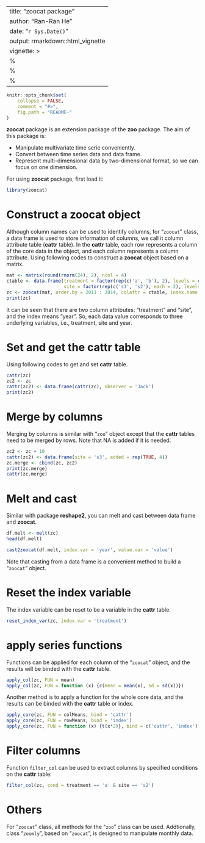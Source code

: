
---
title: "zoocat package"
author: "Ran-Ran He"
date: "`r Sys.Date()`"
output: rmarkdown::html_vignette
vignette: >
  %\VignetteIndexEntry{Vignette Title}
  %\VignetteEngine{knitr::rmarkdown}
  %\VignetteEncoding{UTF-8}
---


```{r, echo = FALSE}
knitr::opts_chunk$set(
    collapse = FALSE,
    comment = "#>",
    fig.path = "README-"
)
```

**zoocat** package is an extension package of the **zoo** package. The aim of this package is:

* Manipulate multivariate time serie conveniently.
* Convert between time series data and data frame.
* Represent multi-dimensional data by two-dimensional format, so we can focus on one dimension.

For using **zoocat** package, first load it:

```{r, message=FALSE, highlight=TRUE}
library(zoocat)
```

# Construct a **zoocat** object

Although column names can be used to identify columns, for "`zoocat`" class, a data frame is used to store information of columns, we call it column attribute table (**cattr** table).
In the **cattr** table, each row represents a column of the core data in the object, and each column represents a column attribute. 
Using following codes to construct a **zoocat** object based on a matrix.

```{r}
mat <- matrix(round(rnorm(24), 2), ncol = 4)
ctable <- data.frame(treatment = factor(rep(c('a', 'b'), 2), levels = c('a', 'b')), 
                     site = factor(rep(c('s1', 's2'), each = 2), levels = c('s1', 's2')))
zc <- zoocat(mat, order.by = 2011 : 2014, colattr = ctable, index.name = 'year')
print(zc)
```

It can be seen that there are two column attributes: "treatment" and "site", and the index means "year".
So, each data value corresponds to three underlying variables, i.e., treatment, site and year.

# Set and get the **cattr** table

Using following codes to get and set **cattr** table.

```{r, highlight=TRUE}
cattr(zc)
zc2 <- zc
cattr(zc2) <- data.frame(cattr(zc), observer = 'Jack')
print(zc2)
```


# Merge by columns

Merging by columns is similar with "`zoo`" object except that the **cattr** tables need to be merged by rows.
Note that NA is added if it is needed.

```{r, highlight=TRUE}
zc2 <- zc + 10
cattr(zc2) <- data.frame(site = 's3', added = rep(TRUE, 4))
zc.merge <- cbind(zc, zc2)
print(zc.merge)
cattr(zc.merge)
```


# Melt and cast

Similar with package **reshape2**, you can melt and cast between data frame and **zoocat**.

```{r, highlight=TRUE}
df.melt <- melt(zc)
head(df.melt)
```

```{r, highlight=TRUE}
cast2zoocat(df.melt, index.var = 'year', value.var = 'value')
```

Note that casting from a data frame is a convenient method to build a "`zoocat`" object.


# Reset the index variable

The index variable can be reset to be a variable in the **cattr** table.

```{r, highlight=TRUE}
reset_index_var(zc, index.var = 'treatment')
```

# apply series functions

Functions can be applied for each column of the "`zoocat`" object, and the results will be binded with the **cattr** table.

```{r}
apply_col(zc, FUN = mean)
apply_col(zc, FUN = function (x) {c(mean = mean(x), sd = sd(x))})
```

Another method is to apply a function for the whole core data, and the results can be binded with the **cattr** table or index.

```{r}
apply_core(zc, FUN = colMeans, bind = 'cattr')
apply_core(zc, FUN = rowMeans, bind = 'index')
apply_core(zc, FUN = function (x) {t(x*2)}, bind = c('cattr', 'index'))
```


# Filter columns

Function `filter_col` can be used to extract columns by specified conditions on the **cattr** table:

```{r}
filter_col(zc, cond = treatment == 'a' & site == 's2')
```



# Others

For "`zoocat`" class, all methods for the "`zoo`" class can be used.
Addtionally, class "`zoomly`", based on "`zoocat`", is designed to manipulate monthly data.
 